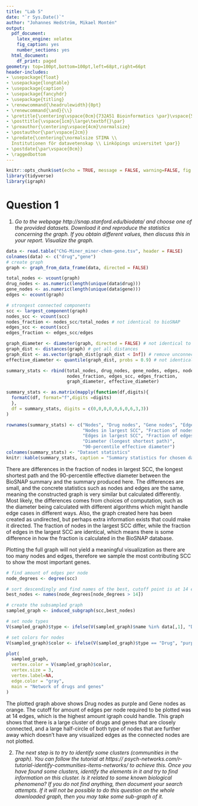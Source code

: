 ```yaml
---
title: "Lab 5"
date: "`r Sys.Date()`"
author: "Johannes Hedström, Mikael Montén"
output:
  pdf_document:
    latex_engine: xelatex
    fig_caption: yes
    number_sections: yes
  html_document:
    df_print: paged
geometry: top=100pt,bottom=100pt,left=68pt,right=66pt
header-includes:
- \usepackage{float}
- \usepackage{longtable}
- \usepackage{caption}
- \usepackage{fancyhdr}
- \usepackage{titling}
- \renewcommand{\headrulewidth}{0pt}
- \renewcommand{\and}{\\}
- \pretitle{\centering\vspace{0cm}{732A51 Bioinformatics \par}\vspace{5cm}\Huge\textbf}
- \posttitle{\vspace{1cm}\large\textbf{}\par}
- \preauthor{\centering\vspace{4cm}\normalsize}
- \postauthor{\par\vspace{2cm}}
- \predate{\centering{\normalsize STIMA \\
  Institutionen för datavetenskap \\ Linköpings universitet \par}}
- \postdate{\par\vspace{0cm}}
- \raggedbottom
---
```


<!-- page number pos -->
\fancyhf{}
\fancyfoot[C]{\thepage}
\pagestyle{fancy}

<!-- no page nr on first page  -->
\pagenumbering{gobble}

<!-- Anger sidbrytning -->
\clearpage

<!-- creating the table of contents -->
\setcounter{tocdepth}{3}
\tableofcontents

<!-- new page -->
\clearpage

<!-- starting the count on 1 after the contents -->
\pagenumbering{arabic}
\setcounter{page}{1}

```r
knitr::opts_chunk$set(echo = TRUE, message = FALSE, warning=FALSE, fig.width = 6, fig.height = 4)
library(tidyverse)
library(igraph)
```

# Question 1

1. *Go to the webpage http://snap.stanford.edu/biodata/ and choose one of the provided datasets. Download it and reproduce the statistics concerning the graph. If you obtain different values, then discuss this in your report. Visualize the graph.* 

```r
data <- read.table("ChG-Miner_miner-chem-gene.tsv", header = FALSE)
colnames(data) <- c("drug","gene")
# create graph
graph <- graph_from_data_frame(data, directed = FALSE)

total_nodes <- vcount(graph)
drug_nodes <- as.numeric(length(unique(data$drug)))
gene_nodes <- as.numeric(length(unique(data$gene)))
edges <- ecount(graph)

# strongest connected components
scc <- largest_component(graph)
nodes_scc <- vcount(scc)
nodes_fraction <- nodes_scc/total_nodes # not identical to bioSNAP
edges_scc <- ecount(scc)
edges_fraction <- edges_scc/edges

graph_diameter <- diameter(graph, directed = FALSE) # not identical to bioSNAP
graph_dist <- distances(graph) # get all distances
graph_dist <- as.vector(graph_dist[graph_dist < Inf]) # remove unconnected nodes
effective_diameter <- quantile(graph_dist, probs = 0.9) # not identical to bioSNAP

summary_stats <- rbind(total_nodes, drug_nodes, gene_nodes, edges, nodes_scc,
                       nodes_fraction, edges_scc, edges_fraction,
                       graph_diameter, effective_diameter)
```

```r
summary_stats <- as.matrix(mapply(function(df,digits){
  formatC(df, format="f",digits =digits)
  },
  df = summary_stats, digits = c(0,0,0,0,0,6,0,6,3,3))
)

rownames(summary_stats) <- c("Nodes", "Drug nodes", "Gene nodes", "Edges",
                             "Nodes in largest SCC", "Fraction of nodes in largest SCC",
                             "Edges in largest SCC", "Fraction of edges in largest SCC",
                             "Diameter (longest shortest path)",
                             "90-percentile effective diameter")
colnames(summary_stats) <- "Dataset statistics"
knitr::kable(summary_stats, caption = "Summary statistics for chosen dataset")
```

\pagebreak

There are differences in the fraction of nodes in largest SCC, the longest shortest path and the 90-percentile effective diameter between the BioSNAP summary and the summary produced here. The differences are small, and the concrete statistics such as nodes and edges are the same, meaning the constructed graph is very similar but calculated differently. Most likely, the differences comes from choices of computation, such as the diameter being calculated with different algorithms which might handle edge cases in different ways. Also, the graph created here has been created as undirected, but perhaps extra information exists that could make it directed. The fraction of nodes in the largest SCC differ, while the fraction of edges in the largest SCC are identical, which means there is some difference in how the fraction is calculated in the BioSNAP database.


Plotting the full graph will not yield a meaningful visualization as there are too many nodes and edges, therefore we sample the most contributing SCC to show the most important genes.

```r
# find amount of edges per node
node_degrees <- degree(scc)

# sort descendingly and find names of the best, cutoff point is at 14 edges
best_nodes <- names(node_degrees[node_degrees > 14])

# create the subsampled graph
sampled_graph <- induced_subgraph(scc,best_nodes)

# set node types
V(sampled_graph)$type <- ifelse(V(sampled_graph)$name %in% data[,1], "Drug", "Gene")

# set colors for nodes
V(sampled_graph)$color <- ifelse(V(sampled_graph)$type == "Drug", "purple", "orange")

plot(
  sampled_graph, 
  vertex.color = V(sampled_graph)$color,
  vertex.size = 3,
  vertex.label=NA, 
  edge.color = "gray",
  main = "Network of drugs and genes"
)

```

The plotted graph above shows Drug nodes as purple and Gene nodes as orange. The cutoff for amount of edges per node required to be plotted was at 14 edges, which is the highest amount igraph could handle. This graph shows that there is a large cluster of drugs and genes that are closely connected, and a large half-circle of both type of nodes that are further away which doesn't have any visualized edges as the connected nodes are not plotted. 

\pagebreak

2. *The next step is to try to identify some clusters (communities in the graph). You can follow the tutorial at https:// psych-networks.com/r-tutorial-identify-communities-items-networks/ to achieve this. Once you have found some clusters, identify the elements in it and try to find information on this cluster. Is it related to some known biological phenomena? If you do not find anything, then document your search attempts. If it will not be possible to do this question on the whole downloaded graph, then you may take some sub-graph of it.*
